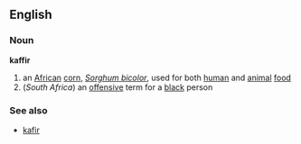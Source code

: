 ==English==
===Noun===
'''kaffir'''
# an [[African]] [[corn]], ''[[Sorghum bicolor]]'', used for both [[human]] and [[animal]] [[food]]
#(''South Africa'') an [[offensive]] term for a [[black]] person
===See also===
*[[kafir]]